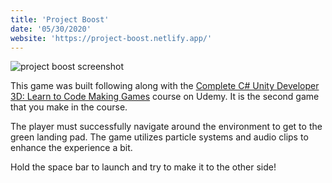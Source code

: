 ```yaml
---
title: 'Project Boost'
date: '05/30/2020'
website: 'https://project-boost.netlify.app/'
---
```


![project boost screenshot](../uploads/screen-shot-2020-05-30-at-12.48.31-pm.png)

This game was built following along with the [Complete C# Unity Developer 3D: Learn to Code Making Games](https://www.udemy.com/course/unitycourse2/) course on Udemy. It is the second game that you make in the course.

The player must successfully navigate around the environment to get to the green landing pad. The game utilizes particle systems and audio clips to enhance the experience a bit.

Hold the space bar to launch and try to make it to the other side!